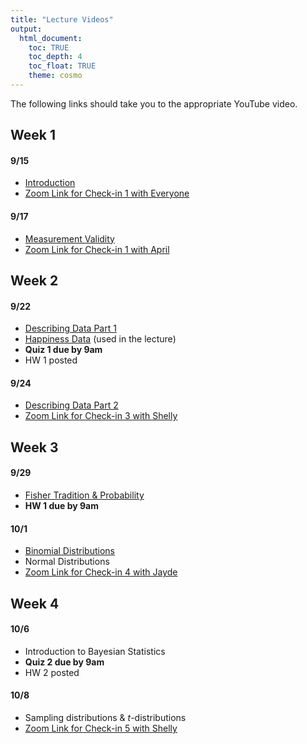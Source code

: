 ```yaml
---
title: "Lecture Videos"
output: 
  html_document:
    toc: TRUE
    toc_depth: 4
    toc_float: TRUE
    theme: cosmo
---
```


The following links should take you to the appropriate YouTube video.

## Week 1
#### 9/15

- [Introduction](https://youtu.be/0w6LF4Z0b60)
- [Zoom Link for Check-in 1 with Everyone](https://wustl.zoom.us/j/94508468165?pwd=ZlhqazhTTDliUWcrYUc0SHNVREc3dz09)

#### 9/17

- [Measurement Validity](https://youtu.be/ygvxDHE5In4)
- [Zoom Link for Check-in 1 with April](https://wustl.zoom.us/j/98006752991?pwd=ZHFFTmluUVJ3S3Z2R1lnaDVkODEvUT09)

## Week 2
#### 9/22

- [Describing Data Part 1](https://youtu.be/OeWELMpEbNQ)
- [Happiness Data](data/world_happiness_2015.csv) (used in the lecture)
- **Quiz 1 due by 9am**
- HW 1 posted

#### 9/24

- [Describing Data Part 2](https://youtu.be/bC3i5Zvkg8w)
- [Zoom Link for Check-in 3 with Shelly](https://wustl.zoom.us/j/94510139791?pwd=RDFnZjdiVW1QT1ZZR1h0OWpnUnQ1Zz09)

## Week 3
#### 9/29

- [Fisher Tradition & Probability](https://youtu.be/EvQ6nT5kP70)
- **HW 1 due by 9am**

#### 10/1

- [Binomial Distributions](https://youtu.be/nYWX4d3TDVo)
- Normal Distributions
- [Zoom Link for Check-in 4 with Jayde](https://wustl.zoom.us/j/95247533976?pwd=ZEZ3aTEzRzlEWURpaTJxYThqdktyUT09)

## Week 4
#### 10/6

- Introduction to Bayesian Statistics
- **Quiz 2 due by 9am**
- HW 2 posted

#### 10/8

- Sampling distributions & $t$-distributions
- [Zoom Link for Check-in 5 with Shelly](https://wustl.zoom.us/j/92791152076?pwd=Tmw3RFlpakVHemhoWVlyS1Y3WGpMQT09)